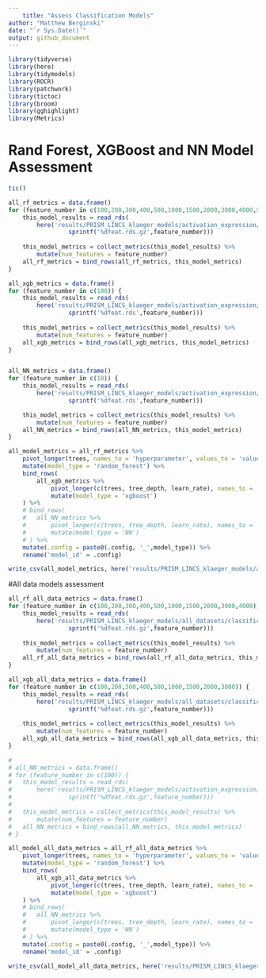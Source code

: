 ```yaml
---
	title: "Assess Classification Models"
author: "Matthew Berginski"
date: "`r Sys.Date()`"
output: github_document
---
```

	
```r
library(tidyverse)
library(here)
library(tidymodels)
library(ROCR)
library(patchwork)
library(tictoc)
library(broom)
library(gghighlight)
library(Metrics)
```

# Rand Forest, XGBoost and NN Model Assessment

```r
tic()

all_rf_metrics = data.frame()
for (feature_number in c(100,200,300,400,500,1000,1500,2000,3000,4000,5000)) {
	this_model_results = read_rds(
		here('results/PRISM_LINCS_klaeger_models/activation_expression/classification/rand_forest/results',
				 sprintf('%dfeat.rds.gz',feature_number)))
	
	this_model_metrics = collect_metrics(this_model_results) %>% 
		mutate(num_features = feature_number)
	all_rf_metrics = bind_rows(all_rf_metrics, this_model_metrics)
}

all_xgb_metrics = data.frame()
for (feature_number in c(100)) {
	this_model_results = read_rds(
		here('results/PRISM_LINCS_klaeger_models/activation_expression/classification/xgboost/results',
				 sprintf('%dfeat.rds',feature_number)))
	
	this_model_metrics = collect_metrics(this_model_results) %>% 
		mutate(num_features = feature_number)
	all_xgb_metrics = bind_rows(all_xgb_metrics, this_model_metrics)
}


all_NN_metrics = data.frame()
for (feature_number in c(10)) {
	this_model_results = read_rds(
		here('results/PRISM_LINCS_klaeger_models/activation_expression/classification/NN/results',
				 sprintf('%dfeat.rds',feature_number)))

	this_model_metrics = collect_metrics(this_model_results) %>%
		mutate(num_features = feature_number)
	all_NN_metrics = bind_rows(all_NN_metrics, this_model_metrics)
}

all_model_metrics = all_rf_metrics %>% 
	pivot_longer(trees, names_to = 'hyperparameter', values_to = 'value') %>% 
	mutate(model_type = 'random_forest') %>% 
	bind_rows(
		all_xgb_metrics %>% 
			pivot_longer(c(trees, tree_depth, learn_rate), names_to = 'hyperparameter', values_to = 'value') %>% 
			mutate(model_type = 'xgboost')
	) %>% 
	# bind_rows(
	# 	all_NN_metrics %>% 
	# 		pivot_longer(c(trees, tree_depth, learn_rate), names_to = 'hyperparameter', values_to = 'value') %>% 
	# 		mutate(model_type = 'NN')
	# ) %>% 
	mutate(.config = paste0(.config, '_',model_type)) %>% 
	rename('model_id' = .config)

write_csv(all_model_metrics, here('results/PRISM_LINCS_klaeger_models/activation_expression/classification/all_model_metrics.csv'))
```


#All data models assessment 
```r

all_rf_all_data_metrics = data.frame()
for (feature_number in c(100,200,300,400,500,1000,1500,2000,3000,4000)) {
	this_model_results = read_rds(
		here('results/PRISM_LINCS_klaeger_models/all_datasets/classification/rand_forest/results',
				 sprintf('%dfeat.rds.gz',feature_number)))
	
	this_model_metrics = collect_metrics(this_model_results) %>% 
		mutate(num_features = feature_number)
	all_rf_all_data_metrics = bind_rows(all_rf_all_data_metrics, this_model_metrics)
}

all_xgb_all_data_metrics = data.frame()
for (feature_number in c(100,200,300,400,500,1000,1500,2000,3000)) {
	this_model_results = read_rds(
		here('results/PRISM_LINCS_klaeger_models/all_datasets/classification/xgboost/results',
				 sprintf('%dfeat.rds.gz',feature_number)))
	
	this_model_metrics = collect_metrics(this_model_results) %>% 
		mutate(num_features = feature_number)
	all_xgb_all_data_metrics = bind_rows(all_xgb_all_data_metrics, this_model_metrics)
}

# 
# all_NN_metrics = data.frame()
# for (feature_number in c(100)) {
# 	this_model_results = read_rds(
# 		here('results/PRISM_LINCS_klaeger_models/activation_expression/classification/NN/results',
# 				 sprintf('%dfeat.rds.gz',feature_number)))
# 	
# 	this_model_metrics = collect_metrics(this_model_results) %>% 
# 		mutate(num_features = feature_number)
# 	all_NN_metrics = bind_rows(all_NN_metrics, this_model_metrics)
# }

all_model_all_data_metrics = all_rf_all_data_metrics %>% 
	pivot_longer(trees, names_to = 'hyperparameter', values_to = 'value') %>% 
	mutate(model_type = 'random_forest') %>% 
	bind_rows(
		all_xgb_all_data_metrics %>% 
			pivot_longer(c(trees, tree_depth, learn_rate), names_to = 'hyperparameter', values_to = 'value') %>% 
			mutate(model_type = 'xgboost')
	) %>% 
	# bind_rows(
	# 	all_NN_metrics %>% 
	# 		pivot_longer(c(trees, tree_depth, learn_rate), names_to = 'hyperparameter', values_to = 'value') %>% 
	# 		mutate(model_type = 'NN')
	# ) %>% 
	mutate(.config = paste0(.config, '_',model_type)) %>% 
	rename('model_id' = .config)

write_csv(all_model_all_data_metrics, here('results/PRISM_LINCS_klaeger_models/all_datasets/classification/all_model_metrics.csv'))
```

